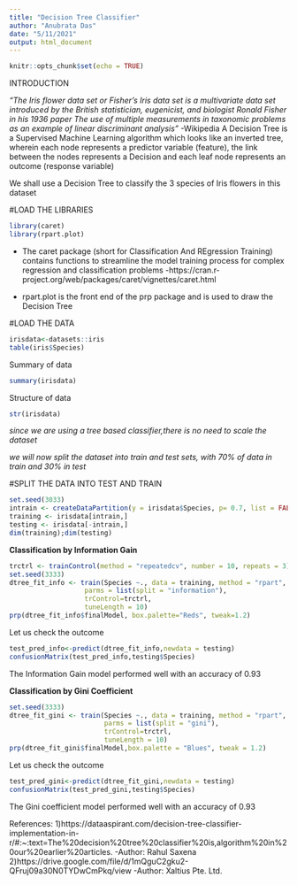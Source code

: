 ---
title: "Decision Tree Classifier"
author: "Anubrata Das"
date: "5/11/2021"
output: html_document
---

```{r setup, include=FALSE}
knitr::opts_chunk$set(echo = TRUE)
```
INTRODUCTION

*"The Iris flower data set or Fisher's Iris data set is a multivariate data set introduced by the British statistician, eugenicist, and biologist Ronald Fisher in his 1936 paper The use of multiple measurements in taxonomic problems as an example of linear discriminant analysis"*
                  -Wikipedia
A Decision Tree is a Supervised Machine Learning algorithm which looks like an inverted tree, wherein each node represents a predictor variable (feature), the link between the nodes represents a Decision and each leaf node represents an outcome (response variable)

We shall use a Decision Tree to classify the 3 species of Iris flowers in this dataset

#LOAD THE LIBRARIES
```{r echo=1:2, warning=FALSE, comment=""}
library(caret)
library(rpart.plot)
```

* The caret package (short for Classification And REgression Training) contains functions to streamline the model training process for complex regression and classification problems
       -https://cran.r-project.org/web/packages/caret/vignettes/caret.html

* rpart.plot is the front end of the prp package and is used to draw the Decision Tree

#LOAD THE DATA
```{r echo=1:3,warning=FALSE, comment="", prompt=TRUE}
irisdata<-datasets::iris
table(iris$Species)
```
Summary of data
```{r comment="", prompt=TRUE}
summary(irisdata)
```
Structure of data
```{r comment="", prompt=TRUE}
str(irisdata)
```
*since we are using a tree based classifier,there is no need to scale the dataset*

*we will now split the dataset into train and test sets, with 70% of data in train*
*and 30% in test*

#SPLIT THE DATA INTO TEST AND TRAIN
```{r comment="", prompt=TRUE}
set.seed(3033)
intrain <- createDataPartition(y = irisdata$Species, p= 0.7, list = FALSE)
training <- irisdata[intrain,]
testing <- irisdata[-intrain,]
dim(training);dim(testing)
```
**Classification by Information Gain**
```{r comment="", prompt=TRUE}
trctrl <- trainControl(method = "repeatedcv", number = 10, repeats = 3)
set.seed(3333)
dtree_fit_info <- train(Species ~., data = training, method = "rpart",
                   parms = list(split = "information"),
                   trControl=trctrl,
                   tuneLength = 10)
prp(dtree_fit_info$finalModel, box.palette="Reds", tweak=1.2)
```
Let us check the outcome
```{r comment="", prompt=TRUE}
test_pred_info<-predict(dtree_fit_info,newdata = testing)
confusionMatrix(test_pred_info,testing$Species)
```
The Information Gain model performed well with an accuracy of 0.93

**Classification by Gini Coefficient**
```{r comment="",prompt=TRUE}
set.seed(3333)
dtree_fit_gini <- train(Species ~., data = training, method = "rpart",
                        parms = list(split = "gini"),
                        trControl=trctrl,
                        tuneLength = 10)
prp(dtree_fit_gini$finalModel,box.palette = "Blues", tweak = 1.2)
```
Let us check the outcome
```{r comment="", prompt=TRUE}
test_pred_gini<-predict(dtree_fit_gini,newdata = testing)
confusionMatrix(test_pred_gini,testing$Species)
```
The Gini coefficient model performed well with an accuracy of 0.93

References:
1)https://dataaspirant.com/decision-tree-classifier-implementation-in-r/#:~:text=The%20decision%20tree%20classifier%20is,algorithm%20in%20our%20earlier%20articles.
                                                            -Author: Rahul Saxena
2)https://drive.google.com/file/d/1mQguC2gku2-QFruj09a30N0TYDwCmPkq/view
                                                            -Author: Xaltius Pte. Ltd.
